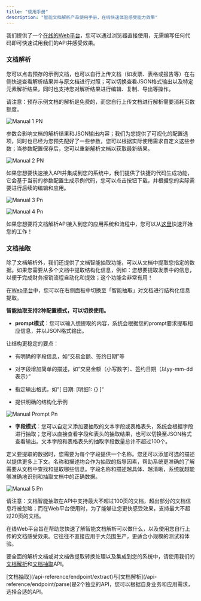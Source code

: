 ```yaml
---
title: "使用手册"
description: "智能文档解析产品使用手册，在线快速体验感受能力效果"
---
```


我们提供了一个[在线的Web平台](https://www.textin.com/console/recognition/robot_markdown?service=pdf_to_markdown)，您可以通过浏览器直接使用，无需编写任何代码即可快速试用我们的API并感受效果。

### 文档解析

您可以点击预存的示例文档，也可以自行上传文档（如发票、表格或报告等）在右侧快速查看解析结果并与原文档进行对照；可以切换查看JSON格式输出以及特定元素解析结果，同时也支持您对解析结果进行编辑、复制、导出等操作。

<Warning>
  请注意：预存示例文档的解析是免费的，而您自行上传文档进行解析需要消耗页数额度。
</Warning>

![Manual 1 PN](/images/manual-1.PNG)

参数会影响文档的解析结果和JSON输出内容；我们为您提供了可视化的配置选项，同时也已经为您预先配好了一些参数，您可以根据实际使用需求自定义这些参数；当参数配置保存后，您可以重新解析文档以获取最新结果。

![Manual 2 PN](/images/manual-2.PNG)

如果您想要快速接入API并集成到您的系统中，我们提供了快捷的代码生成功能，它会基于当前的参数配置生成示例代码，您可以点击按钮下载，并根据您的实际需要进行后续的编辑和应用。

![Manual 3 Pn](/images/manual-3.png)

![Manual 4 Pn](/images/manual-4.png)

如果您想要将文档解析API接入到您的应用系统和流程中，您可以从[这里](/xparse/parse-quickstart)快速开始您的工作！

### **文档抽取**

除了文档解析外，我们还提供了文档智能抽取功能，可以从文档中提取您指定的数据。如果您需要从多个文档中提取结构化信息，例如：您想要提取发票中的信息，以便于完成财务报销流程自动化和提效；这个功能会非常有用！

在[Web平台](https://www.textin.com/console/recognition/robot_markdown?service=pdf_to_markdown)中，您可以在右侧面板中切换至「智能抽取」对文档进行结构化信息提取。

**智能抽取支持2种配置模式，可以切换使用。**

- **prompt模式**：您可以输入想提取的内容，系统会根据您的prompt要求提取相应信息，并以JSON格式输出。

<Tip>
  让结构更稳定的要点：

  - 有明确的字段信息，如“交易金额、签约日期”等

  - 对字段增加简单的描述，如“交易金额（小写数字）、签约日期（以yy-mm-dd表示）”

  - 指定输出格式，如“[ 日期: [明细1: {} ]“

  - 提供明确的结构化示例
</Tip>

![Manual Prompt Pn](/images/manual-prompt.png)

- **字段模式**：您可以自定义添加要抽取的文本字段或表格表头，系统会根据字段进行抽取；您可以直接查看字段和表头的抽取结果，也可以切换至JSON格式查看输出。文本字段和表格表头的抽取字段数量总计不超过100个。

<Tip>
  定义要提取的数据时，您需要为每个字段提供一个名称。您还可以添加可选的描述以提供更多上下文。名称和描述均会作为抽取的指导因素，帮助系统更准确的了解需要从文档中查找和提取哪些信息。字段名称和描述越具体、越清晰，系统就越能够准确地识别和抽取文档中的正确数据。
</Tip>

![Manual 5 Pn](/images/manual-5.png)

<Warning>
  请注意：文档智能抽取在API中支持最大不超过100页的文档，超出部分的文档信息将被忽略；而在Web平台使用时，为了能够让您更快感受效果，支持最大不超过20页的文档。
</Warning>

在线Web平台旨在帮助您快速了解智能文档解析可以做什么，以及使用您自行上传的文档感受效果。它往往不直接应用于大范围生产，更适合小规模的测试和体验。

要全面的解析文档或对文档做提取转换处理以及集成到您的系统中，请使用我们的[文档解析](/api-reference/endpoint/parse)和[文档抽取](/api-reference/endpoint/extract)API。

<Tip>
  [文档抽取](/api-reference/endpoint/extract)与[文档解析](/api-reference/endpoint/parse)是2个独立的API，您可以根据自身业务和应用需求，选择合适的API。
</Tip>